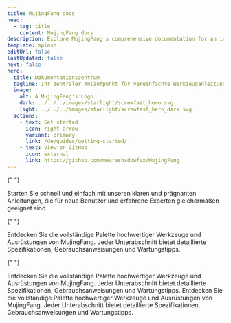 ```yaml
---
title: MujingFang docs
head:
  - tag: title
    content: MujingFang docs
description: Explore MujingFang's comprehensive documentation for an in-depth look at our premium tools and construction services.
template: splash
editUrl: false
lastUpdated: false
next: false
hero:
  title: Dokumentationszentrum
  tagline: Ihr zentraler Anlaufpunkt für vereinfachte Werkzeuganleitungen, detaillierte Service-Dokumentationen und Projektunterstützung.
  image:
    alt: A MujingFang's Logo
    dark: ../../../images/starlight/screwfast_hero.svg
    light: ../../../images/starlight/screwfast_hero_dark.svg
  actions:
    - text: Get started
      icon: right-arrow
      variant: primary
      link: /de/guides/getting-started/
    - text: View on GitHub
      icon: external
      link: https://github.com/mearashadowfax/MujingFang
---
```



<CardGrid stagger>

{" "}

<Card title="Schnellstartanleitungen" icon="document">
  Starten Sie schnell und einfach mit unseren klaren und prägnanten Anleitungen,
  die für neue Benutzer und erfahrene Experten gleichermaßen geeignet sind.

</Card>

{" "}

<Card title="Werkzeuge & Ausrüstung" icon="seti:eslint">
  Entdecken Sie die vollständige Palette hochwertiger Werkzeuge und Ausrüstungen
  von MujingFang. Jeder Unterabschnitt bietet detaillierte Spezifikationen,
  Gebrauchsanweisungen und Wartungstipps.

</Card>

{" "}

<Card title="Bauleistungen" icon="seti:puppet">
  Entdecken Sie die vollständige Palette hochwertiger Werkzeuge und Ausrüstungen
  von MujingFang. Jeder Unterabschnitt bietet detaillierte Spezifikationen,
  Gebrauchsanweisungen und Wartungstipps.

</Card>

   <Card title="Erweiterte Themen" icon="seti:terraform">
    Entdecken Sie die vollständige Palette hochwertiger Werkzeuge und Ausrüstungen von MujingFang. Jeder Unterabschnitt bietet detaillierte Spezifikationen, Gebrauchsanweisungen und Wartungstipps.
  
</Card>
</CardGrid>
